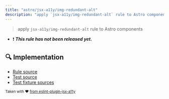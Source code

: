 ```yaml
---
title: "astro/jsx-a11y/img-redundant-alt"
description: "apply `jsx-a11y/img-redundant-alt` rule to Astro components"
---
```


> apply `jsx-a11y/img-redundant-alt` rule to Astro components

- ❗ <badge text="This rule has not been released yet." vertical="middle" type="error"> **_This rule has not been released yet._** </badge>



## 🔍 Implementation

- [Rule source](https://github.com/ota-meshi/eslint-plugin-astro/blob/main/src/rules/jsx-a11y/img-redundant-alt.ts)
- [Test source](https://github.com/ota-meshi/eslint-plugin-astro/blob/main/tests/src/rules/jsx-a11y/img-redundant-alt.ts)
- [Test fixture sources](https://github.com/ota-meshi/eslint-plugin-astro/tree/main/tests/fixtures/rules/jsx-a11y/img-redundant-alt)

<sup>Taken with ❤️ [from eslint-plugin-jsx-a11y](https://github.com/jsx-eslint/eslint-plugin-jsx-a11y/tree/HEAD/docs/rules/img-redundant-alt.md)</sup>
